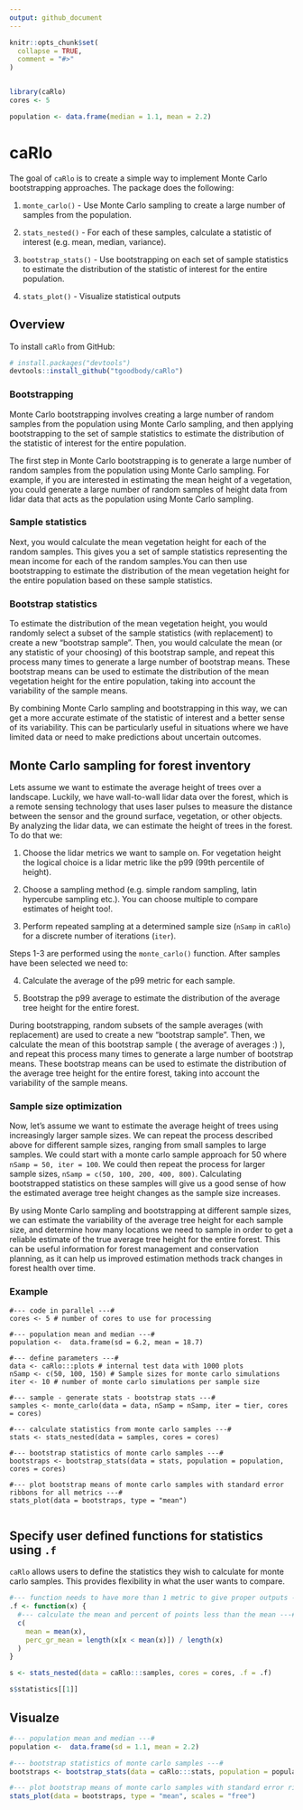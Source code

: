 ```yaml
---
output: github_document
---
```


<!-- README.md is generated from README.Rmd. Please edit that file -->

```r
knitr::opts_chunk$set(
  collapse = TRUE,
  comment = "#>"
)


library(caRlo)
cores <- 5

population <- data.frame(median = 1.1, mean = 2.2)

```

# caRlo

<!-- badges: start -->
<!-- badges: end -->

The goal of `caRlo` is to create a simple way to implement Monte Carlo bootstrapping approaches. The package does the following:

1. `monte_carlo()` - Use Monte Carlo sampling to create a large number of samples from the population.

2. `stats_nested()` - For each of these samples, calculate a statistic of interest (e.g. mean, median, variance).

3. `bootstrap_stats()` - Use bootstrapping on each set of sample statistics to estimate the distribution of the statistic of interest for the entire population.

4. `stats_plot()` - Visualize statistical outputs

## Overview

To install `caRlo` from GitHub:

``` r
# install.packages("devtools")
devtools::install_github("tgoodbody/caRlo")
```

### Bootstrapping
Monte Carlo bootstrapping involves creating a large number of random samples from the population using Monte Carlo sampling, and then applying bootstrapping to the set of sample statistics to estimate the distribution of the statistic of interest for the entire population.

The first step in Monte Carlo bootstrapping is to generate a large number of random samples from the population using Monte Carlo sampling. For example, if you are interested in estimating the mean height of a vegetation, you could generate a large number of random samples of height data from lidar data that acts as the population using Monte Carlo sampling.

### Sample statistics
Next, you would calculate the mean vegetation height for each of the random samples. This gives you a set of sample statistics representing the mean income for each of the random samples.You can then use bootstrapping to estimate the distribution of the mean vegetation height for the entire population based on these sample statistics.

### Bootstrap statistics
To estimate the distribution of the mean vegetation height, you would randomly select a subset of the sample statistics (with replacement) to create a new "bootstrap sample". Then, you would calculate the mean (or any statistic of your choosing) of this bootstrap sample, and repeat this process many times to generate a large number of bootstrap means. These bootstrap means can be used to estimate the distribution of the mean vegetation height for the entire population, taking into account the variability of the sample means.

By combining Monte Carlo sampling and bootstrapping in this way, we can get a more accurate estimate of the statistic of interest and a better sense of its variability. This can be particularly useful in situations where we have limited data or need to make predictions about uncertain outcomes.

## Monte Carlo sampling for forest inventory
Lets assume we want to estimate the average height of trees over a landscape. Luckily, we have wall-to-wall lidar data over the forest, which is a remote sensing technology that uses laser pulses to measure the distance between the sensor and the ground surface, vegetation, or other objects. By analyzing the lidar data, we can estimate the height of trees in the forest. To do that we:

1. Choose the lidar metrics we want to sample on. For vegetation height the logical choice is a lidar metric like the p99 (99th percentile of height).

2. Choose a sampling method (e.g. simple random sampling, latin hypercube sampling etc.). You can choose multiple to compare estimates of height too!. 

3. Perform repeated sampling at a determined sample size (`nSamp` in `caRlo`) for a discrete number of iterations (`iter`).

Steps 1-3 are performed using the `monte_carlo()` function. After samples have been selected we need to:

4. Calculate the average of the p99 metric for each sample.

5. Bootstrap the p99 average to estimate the distribution of the average tree height for the entire forest. 

During bootstrapping, random subsets of the sample averages (with replacement) are used to create a new "bootstrap sample". Then, we calculate the mean of this bootstrap sample ( the average of averages :) ), and repeat this process many times to generate a large number of bootstrap means. These bootstrap means can be used to estimate the distribution of the average tree height for the entire forest, taking into account the variability of the sample means.

### Sample size optimization

Now, let's assume we want to estimate the average height of trees using increasingly larger sample sizes. We can repeat the process described above for different sample sizes, ranging from small samples to large samples. We could start with a monte carlo sample approach for 50 where `nSamp = 50, iter = 100`. We could then repeat the process for larger sample sizes, `nSamp = c(50, 100, 200, 400, 800)`. Calculating bootstrapped statistics on these samples will give us a good sense of how the estimated average tree height changes as the sample size increases.

By using Monte Carlo sampling and bootstrapping at different sample sizes, we can estimate the variability of the average tree height for each sample size, and determine how many locations we need to sample in order to get a reliable estimate of the true average tree height for the entire forest. This can be useful information for forest management and conservation planning, as it can help us improved estimation methods track changes in forest health over time.

### Example

```
#--- code in parallel ---#
cores <- 5 # number of cores to use for processing

#--- population mean and median ---#
population <-  data.frame(sd = 6.2, mean = 18.7)

#--- define parameters ---#
data <- caRlo:::plots # internal test data with 1000 plots
nSamp <- c(50, 100, 150) # Sample sizes for monte carlo simulations
iter <- 10 # number of monte carlo simulations per sample size

#--- sample - generate stats - bootstrap stats ---#
samples <- monte_carlo(data = data, nSamp = nSamp, iter = tier, cores = cores)

#--- calculate statistics from monte carlo samples ---#
stats <- stats_nested(data = samples, cores = cores)

#--- bootstrap statistics of monte carlo samples ---#
bootstraps <- bootstrap_stats(data = stats, population = population, cores = cores)

#--- plot bootstrap means of monte carlo samples with standard error ribbons for all metrics ---#
stats_plot(data = bootstraps, type = "mean")
  
```

## Specify user defined functions for statistics using `.f`

`caRlo` allows users to define the statistics they wish to calculate for monte carlo samples. This provides flexibility in what the user wants to compare.

```r
#--- function needs to have more than 1 metric to give proper outputs ---#
.f <- function(x) {
  #--- calculate the mean and percent of points less than the mean ---#
  c(
    mean = mean(x),
    perc_gr_mean = length(x[x < mean(x)]) / length(x)
  )
}

s <- stats_nested(data = caRlo:::samples, cores = cores, .f = .f)

s$statistics[[1]]
```

## Visualze

```r
#--- population mean and median ---#
population <-  data.frame(sd = 1.1, mean = 2.2)

#--- bootstrap statistics of monte carlo samples ---#
bootstraps <- bootstrap_stats(data = caRlo:::stats, population = population, cores = 5)

#--- plot bootstrap means of monte carlo samples with standard error ribbons for all metrics ---#
stats_plot(data = bootstraps, type = "mean", scales = "free")
```
